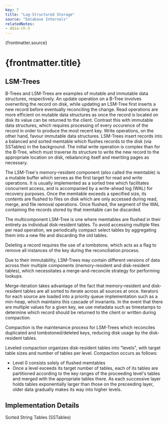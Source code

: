 ```yaml
---
key: 7
title: "Log-Structured Storage"
source: "Database Internals"
relatedNotes:
- ddia-ch-3
---
```


{frontmatter.source}
# {frontmatter.title}

## LSM-Trees

B-Trees and LSM-Trees are examples of mutable and immutable data structures,
respectively. An update operation on a B-Tree involves overwriting the record on
disk, while updating an LSM-Tree first inserts a new record before eventually
reconciling the change. Read operations are more efficient on mutable data
structures as once the record is located on disk its value can be returned to
the client. Contrast this with immutable data structures, which requires
processing of every occurence of the record in order to produce the most recent
key. Write operations, on the other hand, favour immutable data structures.
LSM-Trees insert records into a balanced and sorted memtable which flushes
records to the disk (via SSTables) in the background. The initial write
operation is complex than for the B-Tree, which must traverse its structure to
write the new record to the appropriate location on disk, rebalancing itself and
rewriting pages as necessary.

The LSM-Tree's memory-resident component (also called the memtable) is a mutable
buffer which serves as the first target for read and write operations. It is
usually implemented as a sorted tree which facilitates concurrent access, and is
accompanied by a write-ahead log (WAL) for recovery purposes. Once the memtable
exceeds a specified size, its contents are flushed to files on disk which are
only accessed during read, merge, and file removal operations. Once flushed, the
segment of the WAL containing the records stored by that memtable can be
discarded.

The multicomponent LSM-Tree is one where memtables are flushed in their entirety
as individual disk-resident tables. To avoid accessing multiple files per read
operation, we periodically compact select tables by aggregating them into a new
file and discarding the old tables.

Deleting a record requires the use of a tombstone, which acts as a flag to
remove all instances of the key during the reconciliation process.

Due to their immutability, LSM-Trees may contain different versions of data
across their multiple components (memory-resident and disk-resident tables),
which necessitates a merge-and-reconcile strategy for performing lookups.

Merge-iteration takes advantage of the fact that memory-resident and
disk-resident tables are all sorted to iterate across all sources at once.
Iterators for each source are loaded into a priority queue implementation such
as a min-heap, which maintains this cascade of invariants. In the event that
there are multiple values for a given key, we use metadata such as timestamps to
determine which record should be returned to the client or written during
compaction.

Compaction is the maintenance process for LSM-Trees which reconciles duplicated
and tombstoned/deleted keys, reducing disk usage by the disk-resident tables.

Leveled compaction organizes disk-resident tables into "levels", with target
table sizes and number of tables per level. Compaction occurs as follows:
- Level 0 consists solely of flushed memtables
- Once a level exceeds its target number of tables, each of its tables are
  partitioned according to the key ranges of the proceeding level's tables and
  merged with the appropriate tables there.
As each successive layer holds tables exponentially larger than those on the
preceeding layer, older data gradually makes its way into higher levels.

## Implementation Details

Sorted String Tables (SSTables)
